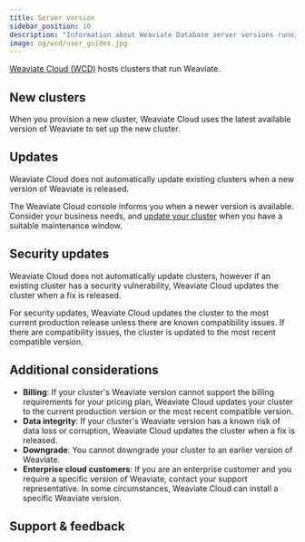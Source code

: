 ```yaml
---
title: Server version
sidebar_position: 10
description: "Information about Weaviate Database server versions running on Weaviate Cloud."
image: og/wcd/user_guides.jpg
---
```


[Weaviate Cloud (WCD)](https://weaviate.io/go/console?utm_source=docs&utm_content=cloud) hosts clusters that run Weaviate.

## New clusters

When you provision a new cluster, Weaviate Cloud uses the latest available version of Weaviate to set up the new cluster.

## Updates

Weaviate Cloud does not automatically update existing clusters when a new version of Weaviate is released.

The Weaviate Cloud console informs you when a newer version is available. Consider your business needs, and [update your cluster](/cloud/platform/version) when you have a suitable maintenance window.

<!-- TODO[g-despot]: Add update notification example -->


<Downtime125Note />

## Security updates

Weaviate Cloud does not automatically update clusters, however if an existing cluster has a security vulnerability, Weaviate Cloud updates the cluster when a fix is released.

For security updates, Weaviate Cloud updates the cluster to the most current production release unless there are known compatibility issues. If there are compatibility issues, the cluster is updated to the most recent compatible version.

## Additional considerations

- **Billing**: If your cluster's Weaviate version cannot support the billing requirements for your pricing plan, Weaviate Cloud updates your cluster to the current production version or the most recent compatible version.
- **Data integrity**: If your cluster's Weaviate version has a known risk of data loss or corruption, Weaviate Cloud updates the cluster when a fix is released.
- **Downgrade**: You cannot downgrade your cluster to an earlier version of Weaviate.
- **Enterprise cloud customers**: If you are an enterprise customer and you require a specific version of Weaviate, contact your support representative. In some circumstances, Weaviate Cloud can install a specific Weaviate version.

## Support & feedback


<SupportAndTrouble />
